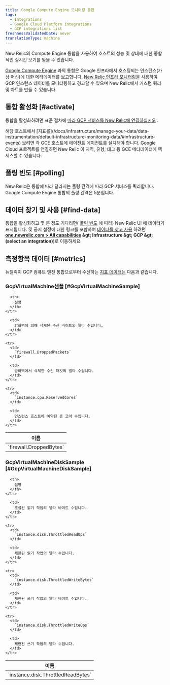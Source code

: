 ```yaml
---
title: Google Compute Engine 모니터링 통합
tags:
  - Integrations
  - Google Cloud Platform integrations
  - GCP integrations list
freshnessValidatedDate: never
translationType: machine
---
```


New Relic의 Compute Engine 통합을 사용하여 호스트의 성능 및 상태에 대한 종합적인 실시간 보기를 얻을 수 있습니다.

[Google Compute Engine](https://cloud.google.com/compute) 과의 통합은 Google 인프라에서 호스팅되는 인스턴스(가상 머신)에 대한 메타데이터를 보고합니다. [New Relic 인프라 모니터링을](/docs/infrastructure) 사용하여 GCP 인스턴스 데이터를 모니터링하고 경고할 수 있으며 New Relic에서 커스텀 쿼리 및 차트를 만들 수 있습니다.

## 통합 활성화 [#activate]

통합을 활성화하려면 표준 절차에 [따라 GCP 서비스를 New Relic에 연결하십시오](/docs/connect-google-cloud-platform-services-infrastructure) .

<Callout variant="important">
  해당 호스트에서 [지표를](/docs/infrastructure/manage-your-data/data-instrumentation/default-infrastructure-monitoring-data/#infrastructure-events) 보려면 각 GCE 호스트에 에이전트 에이전트를 설치해야 합니다. Google Cloud 프로젝트를 연결하면 New Relic 이 지역, 유형, 태그 등 GCE 메타데이터에 액세스할 수 있습니다.
</Callout>

## 폴링 빈도 [#polling]

New Relic은 통합에 따라 달라지는 폴링 간격에 따라 GCP 서비스를 쿼리합니다. Google Compute Engine 통합의 폴링 간격은 5분입니다.

## 데이터 찾기 및 사용 [#find-data]

통합을 활성화하고 몇 분 정도 기다리면( [폴링 빈도](#polling) 에 따라) New Relic UI 에 데이터가 표시됩니다. <InlinePopover type="dashboards" />및 공지 설정에 대한 링크를 포함하여 [데이터를 찾고 사용](/docs/infrastructure/integrations/find-use-infrastructure-integration-data) 하려면 <DNT>**[one.newrelic.com &gt; All capabilities](https://one.newrelic.com/all-capabilities) &amp;gt; Infrastructure &amp;gt; GCP &amp;gt; (select an integration)**</DNT>)로 이동하세요.

## 측정항목 데이터 [#metrics]

뉴렐릭이 GCP 컴퓨트 엔진 통합으로부터 수신하는 [지표 데이터는](/docs/infrastructure/introduction-infra-monitoring#data-types) 다음과 같습니다.

### GcpVirtualMachine샘플 [#GcpVirtualMachineSample]

<table>
  <thead>
    <tr>
      <th style={{ width: "285px" }}>
        이름
      </th>

      <th>
        설명
      </th>
    </tr>
  </thead>

  <tbody>
    <tr>
      <td>
        `firewall.DroppedBytes`
      </td>

      <td>
        방화벽에 의해 삭제된 수신 바이트의 델타 수입니다.
      </td>
    </tr>

    <tr>
      <td>
        `firewall.DroppedPackets`
      </td>

      <td>
        방화벽에서 삭제한 수신 패킷의 델타 수입니다.
      </td>
    </tr>

    <tr>
      <td>
        `instance.cpu.ReservedCores`
      </td>

      <td>
        인스턴스 호스트에 예약된 총 코어 수입니다.
      </td>
    </tr>
  </tbody>
</table>

### GcpVirtualMachineDiskSample [#GcpVirtualMachineDiskSample]

<table>
  <thead>
    <tr>
      <th style={{ width: "285px" }}>
        이름
      </th>

      <th>
        설명
      </th>
    </tr>
  </thead>

  <tbody>
    <tr>
      <td>
        `instance.disk.ThrottledReadBytes`
      </td>

      <td>
        조절된 읽기 작업의 델타 바이트 수입니다.
      </td>
    </tr>

    <tr>
      <td>
        `instance.disk.ThrottledReadOps`
      </td>

      <td>
        제한된 읽기 작업의 델타 수입니다.
      </td>
    </tr>

    <tr>
      <td>
        `instance.disk.ThrottledWriteBytes`
      </td>

      <td>
        제한된 쓰기 작업의 델타 바이트 수입니다.
      </td>
    </tr>

    <tr>
      <td>
        `instance.disk.ThrottledWriteOps`
      </td>

      <td>
        제한된 쓰기 작업의 델타 수입니다.
      </td>
    </tr>
  </tbody>
</table>